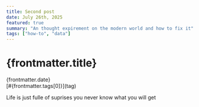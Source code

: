 ```yaml
---
title: Second post
date: July 26th, 2025
featured: true
summary: "An thought expirement on the modern world and how to fix it"
tags: ["how-to", "data"]
---
```


# {frontmatter.title}

<figcaption> {frontmatter.date}</figcaption>
[#{frontmatter.tags[0]}](tag)

Life is just fulle of suprises you never know what you will get
